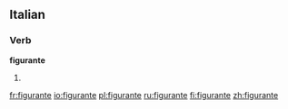 ==Italian==

===Verb===
'''figurante'''

# {{present participle of|[[figurare#Italian|figurare]]|lang=Italian}}

[[fr:figurante]]
[[io:figurante]]
[[pl:figurante]]
[[ru:figurante]]
[[fi:figurante]]
[[zh:figurante]]